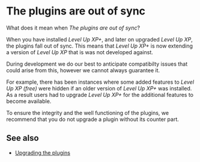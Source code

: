 # The plugins are out of sync

What does it mean when _The plugins are out of sync_?

When you have installed _Level Up XP+_, and later on upgraded _Level Up XP_, the plugins fall out of sync. This means that _Level Up XP+_ is now extending a version of _Level Up XP_ that is was not developed against.

During development we do our best to anticipate compatibilty issues that could arise from this, however we cannot always guarantee it.

For example, there has been instances where some added features to _Level Up XP (free)_ were hidden if an older version of _Level Up XP+_ was installed. As a result users had to upgrade _Level Up XP+_ for the additional features to become available.

To ensure the integrity and the well functioning of the plugins, we recommend that you do not upgrade a plugin without its counter part.

## See also

- [Upgrading the plugins](/docs/article/upgrading-level-up)
